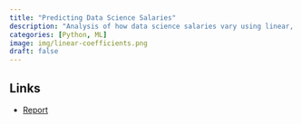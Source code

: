 ```yaml
---
title: "Predicting Data Science Salaries"
description: "Analysis of how data science salaries vary using linear, ensemble, and deep learning approaches"
categories: [Python, ML]
image: img/linear-coefficients.png
draft: false
---
```


## Links

-   [Report](../../notebooks/ds-salaries.html)
